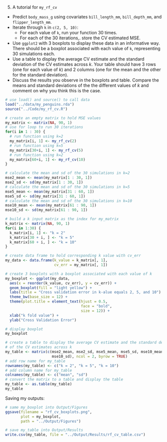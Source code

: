 5. A tutorial for `my_rf_cv`
  * Predict `body_mass_g` using covariates `bill_length_mm`, `bill_depth_mm`, and `flipper_length_mm`. 
  * Iterate through `k` in  `c(2, 5, 10)`:
    * For each value of `k`, run your function $30$ times. 
    * For each of the $30$ iterations,. store the CV estimated MSE.
  * Use `ggplot2` with 3 boxplots to display these data in an informative way. There should be a boxplot associated with each value of `k`, representing $30$ simulations each.
  * Use a table to display the average CV estimate and the standard deviation of the CV estimates across $k$. Your table should have 3 rows (one for each value of $k$) and 2 columns (one for the mean and the other for the standard deviation).
  * Discuss the results you observe in the boxplots and table. Compare the means and standard deviations of the the different values of $k$ and comment on why you think this is the case.
  
```r

# use load() and source() to call data 
load("../data/my_penguins.rda")
source("../Code/my_rf_cv.R")
```

```r
# create an empty matrix to hold MSE values
my_matrix <- matrix(NA, 90, 1)
# use for loop to run 30 iterations
for(i in 1 : 30) {
  # run function using k=2
  my_matrix[i, 1] <- my_rf_cv(2)
  # run function using k=5
  my_matrix[30+i, 1] <- my_rf_cv(5)
  # run function using k=2
  my_matrix[60+i, 1] <- my_rf_cv(10)
}

# calculate the mean and sd of the 30 simulations in k=2
mse2_mean <- mean(my_matrix[1 : 30, 1])
mse2_sd <- sd(my_matrix[1 : 30, 1])
# calculate the mean and sd of the 30 simulations in k=5
mse5_mean <- mean(my_matrix[31 : 60, 1])
mse5_sd <- sd(my_matrix[31 : 60, 1])
# calculate the mean and sd of the 30 simulations in k=10
mse10_mean <- mean(my_matrix[61 : 90, 1])
mse10_sd <- sd(my_matrix[61 : 90, 1])

# build a k input matrix as the index for my_matrix
k_matrix <- matrix(NA, 90, 1)
for(i in 1:30) {
  k_matrix[i, 1] <- "k = 2"
  k_matrix[30 + i, ] <- "k = 5"
  k_matrix[60 + i, ] <- "k = 10"
}

# create data frame to hold corresponding k value with cv_err
my_data <- data.frame(k_value = k_matrix[, 1], 
                      cv_err = my_matrix[, 1])

# create 3 boxplots with a boxplot associated with each value of k
my_boxplot <- ggplot(my_data, 
  aes(x = reorder(k_value, cv_err), y = cv_err)) + 
  geom_boxplot(fill = "light yellow") + 
  labs(title = "Cross validation error in k-alue equals 2, 5, and 10") +
  theme_bw(base_size = 12) +
  theme(plot.title = element_text(hjust = 0.5,
                                  face = "bold",
                                  size = 12)) + 
  xlab("k fold value") +
  ylab("Cross Validation Error")

# display boxplot
my_boxplot
```

```r
# create a table to display the average CV estimate and the standard deviation 
# of the CV estimates across k
my_table <- matrix(c(mse2_mean, mse2_sd, mse5_mean, mse5_sd, mse10_mean, 
                     mse10_sd), ncol = 2, byrow = TRUE)
# add row name for my_table
rownames(my_table) <- c("k = 2", "k = 5", "k = 10")
# add column name for my_table
colnames(my_table) <- c("mean", "sd")
# convert the matrix to a table and display the table
my_table <- as.table(my_table)
my_table
```

Saving my outputs:
```r
# same my_boxplot into Output/Figures
ggsave(filename = "rf_cv_boxplots.png", 
       plot = my_boxplot, 
       path = "../Output/Figures")

# save my_table into Output/Results
write.csv(my_table, file = "../Output/Results/rf_cv_table.csv")
```
